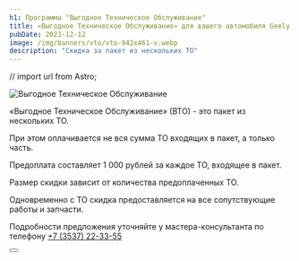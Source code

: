 ```yaml
---
h1: Программа "Выгодное Техническое Обслуживание"
title: «Выгодное Техническое Обслуживание» для вашего автомобиля Geely
pubDate: 2023-12-12
image: /img/banners/vto/vto-942x461-v.webp
description: "Скидка за пакет из нескольких ТО"
---
```

// import url from Astro;

<picture>
    <source media="(min-width: 1200px)" srcset="/img/banners/vto/vto-1921x638.webp" />
    <source media="(min-width: 942px)" srcset="/img/banners/vto/vto-942x461.webp" />
    <source media="(min-width: 576px)" srcset="/img/banners/vto/vto-768x576.webp" />
    <source media="(min-width: 320px)" srcset="/img/banners/vto/vto-1080x1920.webp" />
<img src="/img/banners/vto/vto-942x461.webp" alt="Выгодное Техническое Обслуживание" />
</picture>
<br/>

«Выгодное Техническое Обслуживание» (ВТО) - это пакет из нескольких ТО.

При этом оплачивается не вся сумма ТО входящих в пакет, а только часть.

Предоплата составляет 1 000 рублей за каждое ТО, входящее в пакет.

Размер скидки зависит от количества предоплаченных ТО.

Одновременно с ТО скидка предоставляется на все сопутствующие работы и запчасти.

Подробности предложения уточняйте у мастера-консультанта по телефону <a href="tel:+73537223355">+7 (3537) 22-33-55</a>

<div class="flex justify-center mt-10 mb-5">
    <Button 
        classes="popup-link block !px-4 xl:!px-8 !py-2 xl:!py-3 !text-white !no-underline" 
        url="#common-modal" 
        title="Подробнее"
        dataTitle="Заказать обратный звонок"
        dataFormName={`Подробнее. Выгодное Техническое Обслуживание`}
    />
</div>
